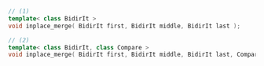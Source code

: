 ```cpp
// (1)
template< class BidirIt >
void inplace_merge( BidirIt first, BidirIt middle, BidirIt last );

// (2)
template< class BidirIt, class Compare >
void inplace_merge( BidirIt first, BidirIt middle, BidirIt last, Compare comp );
```
